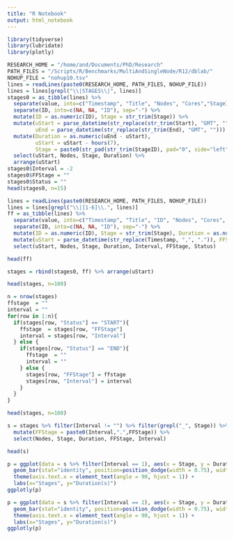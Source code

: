 ```yaml
---
title: "R Notebook"
output: html_notebook
---
```



```r
library(tidyverse)
library(lubridate)
library(plotly)

RESEARCH_HOME = "/home/and/Documents/PhD/Research"
PATH_FILES = "/Scripts/R/Benchmarks/MultiAndSingleNode/R12/dblab/"
NOHUP_FILE = "nohup10.tsv"
lines = readLines(paste0(RESEARCH_HOME, PATH_FILES, NOHUP_FILE))
lines = lines[grepl("\\|STAGES\\|", lines)]
stages0 = as_tibble(lines) %>%
  separate(value, into=c("Timestamp", "Title", "Nodes", "Cores","StageID", "Stage", "Start", "End", "nTasks", "Runtime", "CPUTime", "InputBytes", "InputRecords", "ShuffleBytes", "ShuffleRecords", "ID"), sep="\\|") %>%
  separate(ID, into=c(NA, NA, "ID"), sep="-") %>%
  mutate(ID = as.numeric(ID), Stage = str_trim(Stage)) %>%
  mutate(uStart = parse_datetime(str_replace(str_trim(Start), "GMT", "")), 
         uEnd = parse_datetime(str_replace(str_trim(End), "GMT", ""))) %>%
  mutate(Duration = as.numeric(uEnd - uStart), 
         uStart = uStart - hours(7),
         Stage = paste0(str_pad(str_trim(StageID), pad="0", side="left", width=5),"_",Stage)) %>%
  select(uStart, Nodes, Stage, Duration) %>%
  arrange(uStart)
stages0$Interval = -2
stages0$FFStage = ""
stages0$Status = ""
head(stages0, n=15)
```

```r
lines = readLines(paste0(RESEARCH_HOME, PATH_FILES, NOHUP_FILE))
lines = lines[grepl("\\|[1-6]\\.", lines)]
ff = as_tibble(lines) %>%
  separate(value, into=c("Timestamp", "Title", "ID", "Nodes", "Cores", "Status", "Time", "Stage", "Duration", "Load", "Interval"), sep="\\|") %>%
  separate(ID, into=c(NA, NA, "ID"), sep="-") %>%
  mutate(ID = as.numeric(ID), Stage = str_trim(Stage), Duration = as.numeric(Duration)) %>%
  mutate(uStart = parse_datetime(str_replace(Timestamp, ",", ".")), FFStage = Stage, Status = str_trim(Status)) %>%
  select(uStart, Nodes, Stage, Duration, Interval, FFStage, Status)

head(ff)
```

```r
stages = rbind(stages0, ff) %>% arrange(uStart)

head(stages, n=100)
```

```r
n = nrow(stages)
ffstage  = ""
interval = ""
for(row in 1:n){
  if(stages[row, "Status"] == "START"){
    ffstage  = stages[row, "FFStage"]
    interval = stages[row, "Interval"]
  } else {
    if(stages[row, "Status"] == "END"){
      ffstage  = ""
      interval = ""
    } else {
      stages[row, "FFStage"] = ffstage
      stages[row, "Interval"] = interval
    }
  }
}

head(stages, n=100)
```

```r
s = stages %>% filter(Interval != "") %>% filter(grepl("_", Stage)) %>% 
  mutate(FFStage = paste0(Interval,".",FFStage)) %>% 
  select(Nodes, Stage, Duration, FFStage, Interval)

head(s)
```

```r
p = ggplot(data = s %>% filter(Interval == 1), aes(x = Stage, y = Duration, fill = Nodes)) +
  geom_bar(stat="identity", position=position_dodge(width = 0.75), width = 0.7) + 
  theme(axis.text.x = element_text(angle = 90, hjust = 1)) +
  labs(x="Stages", y="Duration(s)")
ggplotly(p)
```


```r
p = ggplot(data = s %>% filter(Interval == 2), aes(x = Stage, y = Duration, fill = Nodes)) +
  geom_bar(stat="identity", position=position_dodge(width = 0.75), width = 0.7) + 
  theme(axis.text.x = element_text(angle = 90, hjust = 1)) +
  labs(x="Stages", y="Duration(s)")
ggplotly(p)
```
